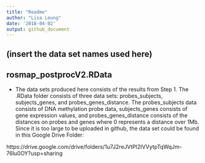 ```yaml
---
title: "Readme"
author: "Lisa Leung"
date: '2018-04-02'
output: github_document
---
```


## (insert the data set names used here)



## rosmap_postprocV2.RData

- The data sets produced here consists of the results from Step 1. The .RData folder consists of three data sets: probes_subjects, subjects_genes, and probes_genes_distance. The probes_subjects data consists of DNA methylation probe data, subjects_genes consists of gene expression values, and probes_genes_distance consists of the distances on probes and genes where 0 represents a distance over 1Mb. Since it is too large to be uploaded in github, the data set could be found in this Google Drive Folder:

https://drive.google.com/drive/folders/1u7J2reJVtPl2IVVytpTqWqJm-76lu0OY?usp=sharing

